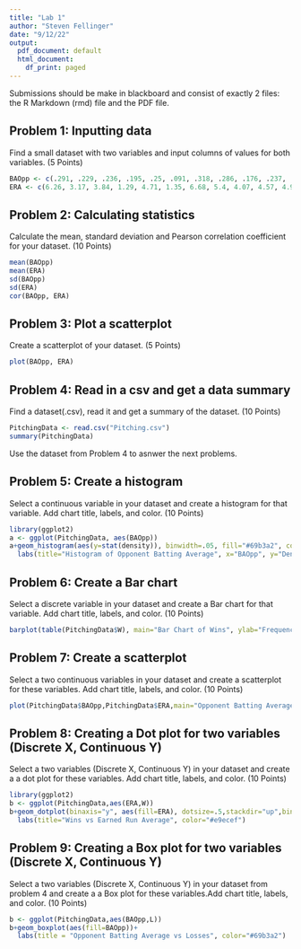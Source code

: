```yaml
---
title: "Lab 1"
author: "Steven Fellinger"
date: "9/12/22"
output:
  pdf_document: default
  html_document:
    df_print: paged
---
```


Submissions should be make in blackboard and consist of exactly 2 files: the R Markdown (rmd) file and the PDF file.

## Problem 1: Inputting data

Find a small dataset with two variables and input columns of values for both variables. (5 Points)
```r
BAOpp <- c(.291, .229, .236, .195, .25, .091, .318, .286, .176, .237, .194, .286, .259, .256, .257, .25, .294, .248, .234, .176, .235, .235, .261, .341)
ERA <- c(6.26, 3.17, 3.84, 1.29, 4.71, 1.35, 6.68, 5.4, 4.07, 4.57, 4.95, 8.25, 5.34, 9.31, 3.09, 4.05, 0, 4.67, 2.89, 2.94, 3.49, 4.41, 5.05, 7.84)
```

## Problem 2: Calculating statistics
Calculate the mean, standard deviation and Pearson correlation coefficient for your dataset. (10 Points)

```r
mean(BAOpp)
mean(ERA)
sd(BAOpp)
sd(ERA)
cor(BAOpp, ERA)
```

## Problem 3: Plot a scatterplot
Create a scatterplot of your dataset. (5 Points)

```r
plot(BAOpp, ERA)
```

## Problem 4: Read in a csv and get a data summary
Find a dataset(.csv), read it and get a summary of the dataset. (10 Points)

```r
PitchingData <- read.csv("Pitching.csv")
summary(PitchingData)
```

Use the dataset from Problem 4 to asnwer the next problems.

## Problem 5: Create a histogram 

Select a continuous variable in your dataset and create a histogram for that variable. Add chart title, labels, and color. (10 Points)

```r
library(ggplot2)
a <- ggplot(PitchingData, aes(BAOpp))
a+geom_histogram(aes(y=stat(density)), binwidth=.05, fill="#69b3a2", color="#e9ecef")+
  labs(title="Histogram of Opponent Batting Average", x="BAOpp", y="Density")
```
## Problem 6: Create a Bar chart 

Select a discrete variable in your dataset and create a Bar chart for that variable. Add chart title, labels, and color.  (10 Points)

```r
barplot(table(PitchingData$W), main="Bar Chart of Wins", ylab="Frequency", col=c("green"))
```

## Problem 7: Create a scatterplot 

Select a two continuous variables in your dataset and create a scatterplot for these variables. Add chart title, labels, and color. (10 Points)

```r
plot(PitchingData$BAOpp,PitchingData$ERA,main="Opponent Batting Average vs Earned Run Average",xlab="Opponent Batting Average",ylab="Earned Run Average", col=c("blue"))
```

## Problem 8: Creating a Dot plot for two variables (Discrete X, Continuous Y) 

Select a two variables (Discrete X, Continuous Y) in your dataset and create a a dot plot for these variables. Add chart title, labels, and color. (10 Points)

```r
library(ggplot2)
b <- ggplot(PitchingData,aes(ERA,W))
b+geom_dotplot(binaxis="y", aes(fill=ERA), dotsize=.5,stackdir="up",binwidth=1)+
  labs(title="Wins vs Earned Run Average", color="#e9ecef")
```

## Problem 9: Creating a Box plot for two variables (Discrete X, Continuous Y) 

Select a two variables (Discrete X, Continuous Y) in your dataset from problem 4 and create a a Box plot for these variables.Add chart title, labels, and color. (10 Points)
```r
b <- ggplot(PitchingData,aes(BAOpp,L))
b+geom_boxplot(aes(fill=BAOpp))+
  labs(title = "Opponent Batting Average vs Losses", color="#69b3a2")
```





